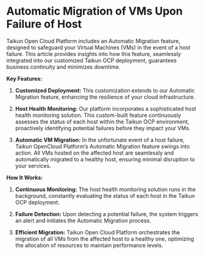 # Automatic Migration of VMs Upon Failure of Host

Taikun Open Cloud Platform includes an Automatic Migration feature, designed to safeguard your Virtual Machines (VMs) in the event of a host failure. This article provides insights into how this feature, seamlessly integrated into our customized Taikun OCP deployment, guarantees business continuity and minimizes downtime.

**Key Features:**

1. **Customized Deployment:** This customization extends to our Automatic Migration feature, enhancing the resilience of your cloud infrastructure.

2. **Host Health Monitoring:** Our platform incorporates a sophisticated host health monitoring solution. This custom-built feature continuously assesses the status of each host within the Taikun OCP environment, proactively identifying potential failures before they impact your VMs.

3. **Automatic VM Migration:** In the unfortunate event of a host failure, Taikun OpenCloud Platform’s Automatic Migration feature swings into action. All VMs hosted on the affected host are seamlessly and automatically migrated to a healthy host, ensuring minimal disruption to your services.

**How It Works:**

1. **Continuous Monitoring:** The host health monitoring solution runs in the background, constantly evaluating the status of each host in the Taikun OCP deployment.

2. **Failure Detection:** Upon detecting a potential failure, the system triggers an alert and initiates the Automatic Migration process.

3. **Efficient Migration:** Taikun Open Cloud Platform orchestrates the migration of all VMs from the affected host to a healthy one, optimizing the allocation of resources to maintain performance levels.